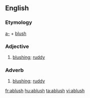 ==English==

===Etymology===
[[a-]] + [[blush]]

===Adjective===
{{en-adj}}

#[[blushing]]; [[ruddy]]

===Adverb===
{{en-adv}}

#[[blushing]]; [[ruddy]]

[[fr:ablush]]
[[hu:ablush]]
[[ta:ablush]]
[[vi:ablush]]
